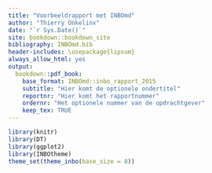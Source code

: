 ```yaml
--- 
title: "Voorbeeldrapport met INBOmd"
author: "Thierry Onkelinx"
date: "`r Sys.Date()`"
site: bookdown::bookdown_site
bibliography: INBOmd.bib
header-includes: \usepackage{lipsum}
always_allow_html: yes
output:
  bookdown::pdf_book:
    base_format: INBOmd::inbo_rapport_2015
    subtitle: "Hier komt de optionele ondertitel"
    reportnr: "Hier komt het rapportnummer"
    ordernr: "Het optionele nummer van de opdrachtgever"
    keep_tex: TRUE
---
```


```r
library(knitr)
library(DT)
library(ggplot2)
library(INBOtheme)
theme_set(theme_inbo(base_size = 8))
```
